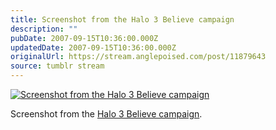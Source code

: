 ```yaml
---
title: Screenshot from the Halo 3 Believe campaign
description: ""
pubDate: 2007-09-15T10:36:00.000Z
updatedDate: 2007-09-15T10:36:00.000Z
originalUrl: https://stream.anglepoised.com/post/11879643
source: tumblr stream
---
```


[![Screenshot from the Halo 3 Believe campaign](/images/notes/11879643.jpg)](http://www.microsoft.com/games/967BF37A-255B-1611-6E3A/images/wallpaper/diorama/halo3_diorama_1111.jpg)

Screenshot from the [Halo 3 Believe campaign](http://halo3.com/believe/test/shell.html).
